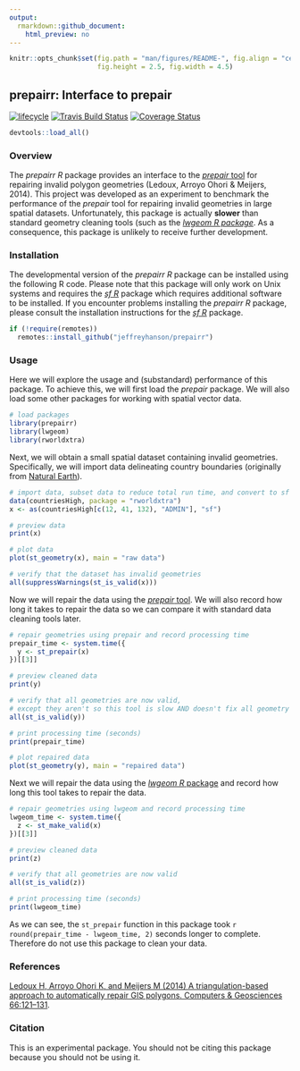 ```yaml
---
output:
  rmarkdown::github_document:
    html_preview: no
---
```


```r
knitr::opts_chunk$set(fig.path = "man/figures/README-", fig.align = "center",
                      fig.height = 2.5, fig.width = 4.5)
```

<!--- README.md is generated from README.Rmd. Please edit that file -->

## prepairr: Interface to prepair
[![lifecycle](https://img.shields.io/badge/Lifecycle-experimental-orange.svg)](https://www.tidyverse.org/lifecycle/#experimental)
[![Travis Build Status](https://img.shields.io/travis/jeffreyhanson/prepairr/master.svg?label=Status)](https://travis-ci.org/jeffreyhanson/prepairr)
[![Coverage Status](https://codecov.io/github/jeffreyhanson/prepairr/coverage.svg?branch=master)](https://codecov.io/github/jeffreyhanson/prepairr?branch=master)
```r
devtools::load_all()
```

### Overview

The _prepairr R_ package provides an interface to the [_prepair_ tool](https://github.com/tudelft3d/prepair) for repairing invalid polygon geometries (Ledoux, Arroyo Ohori & Meijers, 2014). This project was developed as an experiment to benchmark the performance of the _prepair_ tool for repairing invalid geometries in large spatial datasets. Unfortunately, this package is actually **slower** than standard geometry cleaning tools (such as the [_lwgeom R package_]([_lwgeom R_ package](https://CRAN.R-project.org/package=lwgeom)). As a consequence, this package is unlikely to receive further development.

### Installation

The developmental version of the _prepairr R_ package can be installed using the following R code. Please note that this package will only work on Unix systems and requires the [_sf R_](https://github.com/r-spatial/sf) package which requires additional software to be installed. If you encounter problems installing the _prepairr R_ package, please consult the installation instructions for the [_sf R_](https://github.com/r-spatial/sf) package.

```r
if (!require(remotes))
  remotes::install_github("jeffreyhanson/prepairr")
```

### Usage

Here we will explore the usage and (substandard) performance of this package. To achieve this, we will first load the _prepair_ package. We will also load some other packages for working with spatial vector data.

```r
# load packages
library(prepairr)
library(lwgeom)
library(rworldxtra)
```

Next, we will obtain a small spatial dataset containing invalid geometries. Specifically, we will import data delineating country boundaries (originally from [Natural Earth](https://www.naturalearthdata.com/)).

```r
# import data, subset data to reduce total run time, and convert to sf format
data(countriesHigh, package = "rworldxtra")
x <- as(countriesHigh[c(12, 41, 132), "ADMIN"], "sf")

# preview data
print(x)

# plot data
plot(st_geometry(x), main = "raw data")

# verify that the dataset has invalid geometries
all(suppressWarnings(st_is_valid(x)))
```

Now we will repair the data using the [_prepair_ tool](https://github.com/tudelft3d/prepair). We will also record how long it takes to repair the data so we can compare it with standard data cleaning tools later.

```r
# repair geometries using prepair and record processing time
prepair_time <- system.time({
  y <- st_prepair(x)
})[[3]]

# preview cleaned data
print(y)

# verify that all geometries are now valid,
# except they aren't so this tool is slow AND doesn't fix all geometry issues
all(st_is_valid(y))

# print processing time (seconds)
print(prepair_time)

# plot repaired data
plot(st_geometry(y), main = "repaired data")
```

Next we will repair the data using the [_lwgeom R_ package](https://CRAN.R-project.org/package=lwgeom) and record how long this tool takes to repair the data.

```r
# repair geometries using lwgeom and record processing time
lwgeom_time <- system.time({
  z <- st_make_valid(x)
})[[3]]

# preview cleaned data
print(z)

# verify that all geometries are now valid
all(st_is_valid(z))

# print processing time (seconds)
print(lwgeom_time)
```

As we can see, the `st_prepair` function in this package took `r round(prepair_time - lwgeom_time, 2)` seconds longer to complete. Therefore do not use this package to clean your data.

### References

[Ledoux H, Arroyo Ohori K, and Meijers M (2014) A triangulation-based approach to automatically repair GIS polygons. Computers & Geosciences 66:121--131](https://doi.org/10.1016/j.cageo.2014.01.009).

### Citation

This is an experimental package. You should not be citing this package because you should not be using it.
